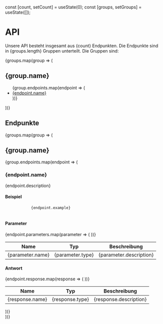
const [count, setCount] = useState(0);
const [groups, setGroups] = useState([]);

# API

Unsere API besteht insgesamt aus {count} Endpunkten. Die Endpunkte sind in {groups.length} Gruppen unterteilt. Die Gruppen sind:

{groups.map(group => (
  <div key={group.name}>
    <h2>{group.name}</h2>
    <ul>
      {group.endpoints.map(endpoint => (
        <li key={endpoint.name}>
          <a href={endpoint.path}>{endpoint.name}</a>
        </li>
      ))}
    </ul>
  </div>
))}

## Endpunkte

{groups.map(group => (
  <div key={group.name}>
    <h2>{group.name}</h2>
    {group.endpoints.map(endpoint => (
      <div key={endpoint.name}>
        <h3>{endpoint.name}</h3>
        <p>{endpoint.description}</p>
        <h4>Beispiel</h4>
        <pre>
          <code>{endpoint.example}</code>
        </pre>
        <h4>Parameter</h4>
        <table>
          <thead>
            <tr>
              <th>Name</th>
              <th>Typ</th>
              <th>Beschreibung</th>
            </tr>
          </thead>
          <tbody>
            {endpoint.parameters.map(parameter => (
              <tr key={parameter.name}>
                <td>{parameter.name}</td>
                <td>{parameter.type}</td>
                <td>{parameter.description}</td>
              </tr>
            ))}
          </tbody>
        </table>
        <h4>Antwort</h4>
        <table>
          <thead>
            <tr>
              <th>Name</th>
              <th>Typ</th>
              <th>Beschreibung</th>
            </tr>
          </thead>
          <tbody>
            {endpoint.response.map(response => (
              <tr key={response.name}>
                <td>{response.name}</td>
                <td>{response.type}</td>
                <td>{response.description}</td>
              </tr>
            ))}
          </tbody>
        </table>
      </div>
    ))}
  </div>
))}